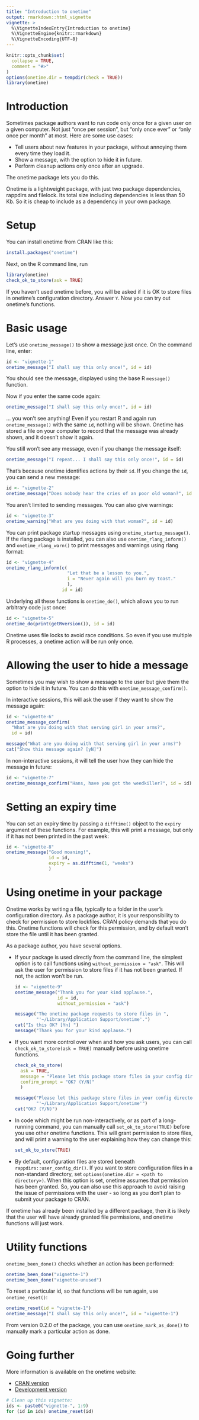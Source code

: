 ```yaml
---
title: "Introduction to onetime"
output: rmarkdown::html_vignette
vignette: >
  %\VignetteIndexEntry{Introduction to onetime}
  %\VignetteEngine{knitr::rmarkdown}
  %\VignetteEncoding{UTF-8}
---
```


```r
knitr::opts_chunk$set(
  collapse = TRUE,
  comment = "#>"
)
options(onetime.dir = tempdir(check = TRUE))
library(onetime)
```


# Introduction

Sometimes package authors want to run code only once for a given
user on a given computer. Not just "once per session", but "only once ever"
or "only once per month" at most. Here are some use cases:

* Tell users about new features in your package, without annoying them every
  time they load it.
* Show a message, with the option to hide it in future.
* Perform cleanup actions only once after an upgrade.

The onetime package lets you do this. 

Onetime is a lightweight package, with just two
package dependencies, rappdirs and filelock. Its total size including
dependencies is less than 50 Kb. So it is cheap to include as a dependency in
your own package.

# Setup

You can install onetime from CRAN like this:

```r
install.packages("onetime")
```

Next, on the R command line, run 

```r
library(onetime)
check_ok_to_store(ask = TRUE)
```

If you haven't used onetime before, you will be asked if it is OK to store
files in onetime's configuration directory. Answer `Y`. Now you can try out
onetime's functions.


# Basic usage

Let's use `onetime_message()` to show a message just once. On the command line,
enter:

```r
id <- "vignette-1"
onetime_message("I shall say this only once!", id = id)
```

You should see the message, displayed using the base R `message()` function.

Now if you enter the same code again:

```r
onetime_message("I shall say this only once!", id = id)
```

... you won't see anything! Even if you restart R and again run 
`onetime_message()` with the same `id`, nothing will be shown. Onetime has
stored a file on your computer to record that the message was already shown, and
it doesn't show it again.

You still won't see any message, even if you change the message itself:

```r
onetime_message("I repeat... I shall say this only once!", id = id)
```

That's because onetime identifies actions by their `id`. If you change the `id`,
you can send a new message:

```r
id <- "vignette-2"
onetime_message("Does nobody hear the cries of an poor old woman?", id = id)
```

You aren't limited to sending messages. You can also give warnings:


```r
id <- "vignette-3"
onetime_warning("What are you doing with that woman?", id = id)
```


You can print package startup messages using `onetime_startup_message()`.
If the rlang package is installed, you can also use `onetime_rlang_inform()`
and `onetime_rlang_warn()` to print messages and warnings using rlang format:

```r
id <- "vignette-4"
onetime_rlang_inform(c(
                       "Let that be a lesson to you.", 
                       i = "Never again will you burn my toast."
                       ), 
                     id = id)
```

Underlying all these functions is `onetime_do()`, which allows you to run
arbitrary code just once:


```r
id <- "vignette-5"
onetime_do(print(getRversion()), id = id)
```

Onetime uses file locks to avoid race conditions. So even if you 
use multiple R processes, a onetime action will be run only once.


# Allowing the user to hide a message

Sometimes you may wish to show a message to the user but give them the option
to hide it in future. You can do this with `onetime_message_confirm()`.

In interactive sessions, this will ask the user if they want to show the message
again:

```r
id <- "vignette-6"
onetime_message_confirm(
  "What are you doing with that serving girl in your arms?",
  id = id)
```

```r
message("What are you doing with that serving girl in your arms?")
cat("Show this message again? [yN]")
```

In non-interactive sessions, it will tell the user how they can hide the
message in future:


```r
id <- "vignette-7"
onetime_message_confirm("Hans, have you got the weedkiller?", id = id)
```


# Setting an expiry time

You can set an expiry time by passing a `difftime()` object to the `expiry`
argument of these functions. For example, this will print a message, but only
if it has not been printed in the past week:

```r
id <- "vignette-8"
onetime_message("Good moaning!", 
                id = id, 
                expiry = as.difftime(1, "weeks")
                )
```


# Using onetime in your package

Onetime works by writing a file, typically to a folder in the user's
configuration directory.  As a package author, it is your responsibility to
check for permission to store lockfiles. CRAN policy demands that you do this.
Onetime functions will check for this permission, and by default won't store
the file until it has been granted. 

As a package author, you have several options.

* If your package is used directly from the command line, the simplest option
  is to call functions using `without_permission = "ask"`. This will ask the
  user for permission to store files if it has not been granted. If not, the
  action won't be run.
  
    
  ```r
  id <- "vignette-9"
  onetime_message("Thank you for your kind applause.", 
                  id = id,
                  without_permission = "ask")
  ```
  
  ```r
  message("The onetime package requests to store files in ",
          "'~/Library/Application Support/onetime'.")
  cat("Is this OK? [Yn] ")
  message("Thank you for your kind applause.")
  ```

* If you want more control over when and how you ask users, you can call 
  `check_ok_to_store(ask = TRUE)` manually before using onetime functions.
    
  ```r
  check_ok_to_store(
    ask = TRUE, 
    message = "Please let this package store files in your config directory '%s'.",
    confirm_prompt = "OK? (Y/N)"
    )
  ```
  
  ```r
  message("Please let this package store files in your config directory",
          "'~/Library/Application Support/onetime'")
  cat("OK? (Y/N)")
  ```

* In code which might be run non-interactively, or as part of a long-running
  command, you can manually call `set_ok_to_store(TRUE)` before you use other
  onetime functions. This will grant permission to store files, and will print
  a warning to the user explaining how they can change this:
    
  ```r
  set_ok_to_store(TRUE)
  ```

* By default, configuration files are stored beneath `rappdirs::user_config_dir()`.
  If you want to store configuration files in a non-standard directory, set
  `options(onetime.dir = <path to directory>)`. When this option is set, onetime
  assumes that permission has been granted. So, you can also use this approach
  to avoid raising the issue of permissions with the user - so long as you don't 
  plan to submit your package to CRAN.
  
If onetime has already been installed by a different package, then it is likely that
the user will have already granted file permissions, and onetime functions will 
just work.


# Utility functions

`onetime_been_done()` checks whether an action has been performed:

```r
onetime_been_done("vignette-1")
onetime_been_done("vignette-unused")
```

To reset a particular id, so that functions will be run again, use 
`onetime_reset()`:

```r
onetime_reset(id = "vignette-1")
onetime_message("I shall say this only once!", id = "vignette-1")
```


From version 0.2.0 of the package, you can use `onetime_mark_as_done()` 
to manually mark a particular action as done. 


# Going further

More information is available on the onetime website:

* [CRAN version](https://hughjonesd.github.io/onetime)
* [Development version](https://hughjonesd.github.io/onetime/dev)


```r
# Clean up this vignette:
ids <- paste0("vignette-", 1:9)
for (id in ids) onetime_reset(id)
```

